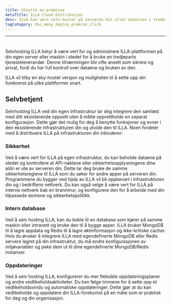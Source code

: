 ```yaml
---
title: Utnytte on-premisse
metaTitle: ILLA Cloud Distribusjon
desc: ILLA kan være selv-hostec på serveren din eller maskinen i stedet for å bruke en tredjeparts tjenesteleverandør
tagCategory: doc_meny_deploy_premise_click
---
```


* * *

# <Heading hidden>Distribuer basert på</Heading>

Selvhosting ILLA betyr å være vert for og administrere ILLA-plattformen på din egen server eller maskin i stedet for å bruke en tredjeparts tjenesteleverandør. Denne tilnærmingen blir ofte ansett som sikrere og privat, fordi du har full kontroll over dataene og bruken av den.

ILLA vil tilby en sky-hostet versjon og muligheten til å sette opp din forekomst på ulike plattformer snart.

## Selvbetjent

Selvhosting ILLA ved din egen infrastruktur lar deg integrere den sømløst med ditt eksisterende oppsett uten å måtte opprettholde en separat konfigurasjon. Dette gjør det mulig for deg å benytte funksjoner og evner i den eksisterende infrastrukturen din og utvide den til ILLA. Noen fordeler med å distribuere ILLA på infrastrukturen din inkluderer:

### Sikkerhet

Ved å være vert for ILLA på egen infrastruktur, du kan beholde dataene på stedet og kontrollere at API-nøklene eller sikkerhetsopplysningene dine aldri er ute av serveren din. Dette lar deg bruke de samme sikkerhetsreglene til ILLA som du søker for andre apper på serveren din. Programmene du bygger ved hjelp av ILLA vil bli oppbevart i infrastrukturen din og i bedriftens nettverk. Du kan også velge å være vert for ILLA på interne nettverk bak en brannmur, og konfigurere den for å arbeide med din tilpassede domene og sikkerhetspolitikk.

### Intern database

Ved å selv hosting ILLA, kan du koble til en database som kjører på samme maskin eller intranett og bruke den til å bygge apper. ILLA bruker MongoDB til å lagre appdata og Redis til å lagre øktinformasjon og ikke-kritiske cacher. Hvis du ønsker å integrere ILLA med egendefinerte MongoDB eller Redis servere lagret på din infrastruktur, du må endre konfigurasjonen av miljøvariabler og peke dem ut til dine egendefinerte MongoDB/Redis instanser.

### Oppdateringer

Ved å selv hosting ILLA, konfigurerer du mer fleksible oppdateringsplaner og andre vedlikeholdsaktiviteter. Du kan følge trinnene for å sette opp et vedlikeholdsvindu og automatiske oppdateringer. Dette gjør at du kan vedlikeholde og oppdatere din ILLA-forekomst på en måte som er praktisk for deg og din organisasjon.
